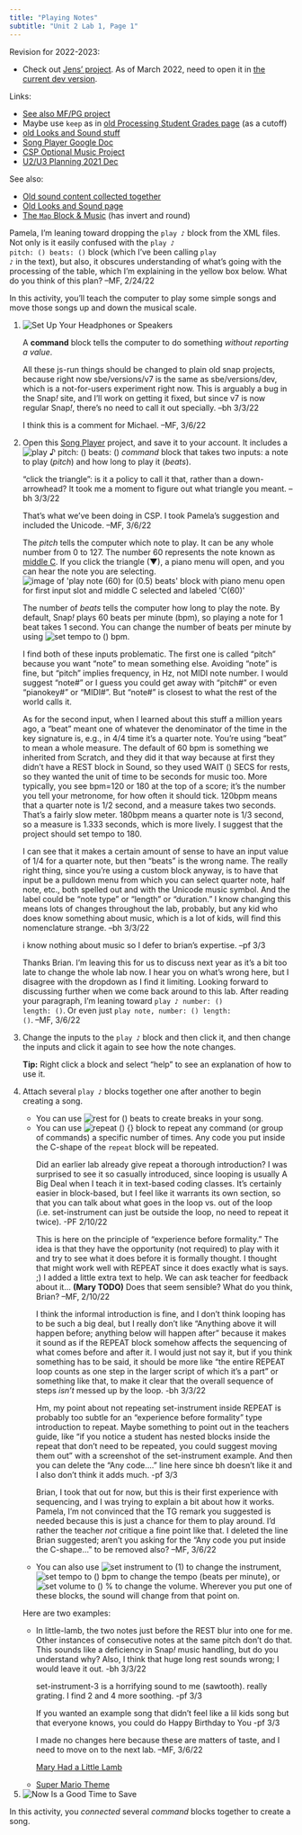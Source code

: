 ```yaml
---
title: "Playing Notes"
subtitle: "Unit 2 Lab 1, Page 1"
---
```


::: todo
Revision for 2022-2023:

<ul>

<li>Check out <a class="js-run snap-project" href="/prog/U2/lab01/new/musical-improvisation-from-Jens.xml" target="_blank">Jens' project</a>. As of March 2022, need to open it in <a href="https://snap.berkeley.edu/versions/dev" target="_blank">the current dev version</a>.</li>

</ul>
:::

::: todo
Links:

<ul>

<li><a href="https://snap.berkeley.edu/versions/dev/snap.html#present:Username=mfries&ProjectName=Music%3A%20play-chord-block_PG_MF" target="_blank">See also MF/PG project</a></li>

<li>Maybe use <code>keep</code> as in <a href="/cur/programming/new-ideas/aprilpd/processing-student-grades.html" target="_blank">old Processing Student Grades page</a> (as a cutoff)</li>

<li><a href="/cur/programming/new-ideas/graphics/colors-sound.html" target="_blank">old Looks and Sound stuff</a></li>

<li><a href="https://docs.google.com/document/d/1ZGj6uApQUyQw3HByk-8tYOU-VPTwduLLbTMhW8LJrXw/edit#" title="Song Player Google Doc" target="_blank">Song Player Google Doc</a></li>

<li><a href="https://localhost/cur/programming/3-lists/optional-projects/4-music-project.html?topic=nyc_bjc%2F3-lists.topic&course=bjc4nyc.html&novideo&noassignment" title="CSP Optional Music Project" target="_blank">CSP Optional Music Project</a></li>

<li><a href="https://docs.google.com/document/d/1VZXWE0abTa6ndwKnCdQIszTmuPEuEJXn6nUHJrL1DCM/edit" title="U2/U3 Planning 2021 Dec" target="_blank">U2/U3 Planning 2021 Dec</a></li>

</ul>

See also:

<ul>

<li><a href="/cur/programming/3-lists/optional-projects/old/music-project-old.html?topic=nyc_bjc%2F3-lists.topic&course=bjc4nyc.html&novideo&noassignment">Old sound content collected together</a></li>

<li><a href="/cur/programming/new-ideas/graphics/colors-sound.html">Old Looks and Sound page</a></li>

<li><a href="/cur/programming/2-complexity/old/new/map-music.html">The <code>Map</code> Block & Music</a> (has invert and round)</li>

</ul>
:::

::: todo
Pamela, I'm leaning toward dropping the <code>play ♪</code> block from the XML files. Not only is it easily confused with the <code>play ♪ pitch: () beats: ()</code> block (which I've been calling <code>play ♪</code> in the text), but also, it obscures understanding of what's going with the processing of the table, which I'm explaining in the yellow box below. What do you think of this plan? --MF, 2/24/22
:::

::: learn
In this activity, you'll teach the computer to play some simple songs and move those songs up and down the musical scale.
:::

::: forYouToDo
<ol>

<li><img src="/img/icons/headphones.png" title="Set Up Your Headphones or Speakers" alt="Set Up Your Headphones or Speakers" class="inline"/></li>

::: vocabBig
<p>A <strong>command</strong> block tells the computer to do something <em>without reporting a value</em>.</p>
:::

::: todo
All these js-run things should be changed to plain old snap projects, because right now sbe/versions/v7 is the same as sbe/versions/dev, which is a not-for-users experiment right now. This is arguably a bug in the Snap<i>!</i> site, and I'll work on getting it fixed, but since v7 is now regular Snap<i>!</i>, there's no need to call it out specially. --bh 3/3/22

<p>I think this is a comment for Michael. --MF, 3/6/22</p>
:::

<li>Open this <a class="js-run snap-project" href="/prog/U2/lab01/song-player.xml" title="Song Player - Snap! project" target="_blank">Song Player</a> project, and save it to your account. It includes a <img src="/img/U2/lab01/play-emoji-note.png" title="play ♪ pitch: () beats: ()" alt="play ♪ pitch: () beats: ()" class="inline nopadtb"/> <em>command</em> block that takes two inputs: a note to play (<var>pitch</var>) and how long to play it (<var>beats</var>).</li>

::: {.endnote style="clear: right;"}
::: comment
"click the triangle": is it a policy to call it that, rather than a down-arrowhead? It took me a moment to figure out what triangle you meant. --bh 3/3/22

<p>That's what we've been doing in CSP. I took Pamela's suggestion and included the Unicode. --MF, 3/6/22</p>
:::

<p>The <var>pitch</var> tells the computer which note to play. It can be any whole number from 0 to 127. The number 60 represents the note known as <a href="https://simple.wikipedia.org/wiki/Middle_C" title="middle C" target="_blank">middle C</a>. If you click the triangle (▼), a piano menu will open, and you can hear the note you are selecting.<br /> <img src="/img/U2/lab01/play-emoji-note-piano-menu.png" title="image of &apos;play note (60) for (0.5) beats&apos; block with piano menu open for first input slot and middle C selected and labeled &apos;C(60)&apos;" alt="image of &apos;play note (60) for (0.5) beats&apos; block with piano menu open for first input slot and middle C selected and labeled &apos;C(60)&apos;" class="indent"/></p>

<p>The number of <var>beats</var> tells the computer how long to play the note. By default, Snap<em>!</em> plays 60 beats per minute (bpm), so playing a note for 1 beat takes 1 second. You can change the number of beats per minute by using <img src="/img/blocks/set-tempo.png" title="set tempo to () bpm" alt="set tempo to () bpm" class="inline nopadtb"/>.</p>
:::

::: todo
<p>I find both of these inputs problematic. The first one is called "pitch" because you want "note" to mean something else. Avoiding "note" is fine, but "pitch" implies frequency, in Hz, not MIDI note number. I would suggest "note#" or I guess you could get away with "pitch#" or even "pianokey#" or "MIDI#". But "note#" is closest to what the rest of the world calls it.</p>

<p>As for the second input, when I learned about this stuff a million years ago, a "beat" meant one of whatever the denominator of the time in the key signature is, e.g., in 4/4 time it's a quarter note. You're using "beat" to mean a whole measure. The default of 60 bpm is something we inherited from Scratch, and they did it that way because at first they didn't have a REST block in Sound, so they used WAIT () SECS for rests, so they wanted the unit of time to be seconds for music too. More typically, you see bpm=120 or 180 at the top of a score; it's the number you tell your metronome, for how often it should tick. 120bpm means that a quarter note is 1/2 second, and a measure takes two seconds. That's a fairly slow meter. 180bpm means a quarter note is 1/3 second, so a measure is 1.333 seconds, which is more lively. I suggest that the project should set tempo to 180.</p>

<p>I can see that it makes a certain amount of sense to have an input value of 1/4 for a quarter note, but then "beats" is the wrong name. The really right thing, since you're using a custom block anyway, is to have that input be a pulldown menu from which you can select quarter note, half note, etc., both spelled out and with the Unicode music symbol. And the label could be "note type" or "length" or "duration." I know changing this means lots of changes throughout the lab, probably, but any kid who does know something about music, which is a lot of kids, will find this nomenclature strange. --bh 3/3/22</p>

i know nothing about music so I defer to brian's expertise. --pf 3/3

<p>Thanks Brian. I'm leaving this for us to discuss next year as it's a bit too late to change the whole lab now. I hear you on what's wrong here, but I disagree with the dropdown as I find it limiting. Looking forward to discussing further when we come back around to this lab. After reading your paragraph, I'm leaning toward <code>play ♪ number: () length: ()</code>. Or even just <code>play note, number: () length: ()</code>. --MF, 3/6/22</p>
:::

<li>Change the inputs to the <code>play ♪</code> block and then click it, and then change the inputs and click it again to see how the note changes.</li>

::: sidenote
<strong>Tip:</strong> Right click a block and select "help" to see an explanation of how to use it.
:::

<li>

Attach several <code>play ♪</code> blocks together one after another to begin creating a song.

<ul>

<li>You can use <img src="/img/blocks/rest.png" title="rest for () beats" alt="rest for () beats" class="inline nopadtb"/> to create breaks in your song.</li>

<li>You can use <img src="/img/blocks/repeat.png" title="repeat () {}" alt="repeat () {}" class="inline nopadtb"/> block to repeat any command (or group of commands) a specific number of times. Any code you put inside the C-shape of the <code>repeat</code> block will be repeated.</li>

::: todo
Did an earlier lab already give repeat a thorough introduction? I was surprised to see it so casually introduced, since looping is usually A Big Deal when I teach it in text-based coding classes. It's certainly easier in block-based, but I feel like it warrants its own section, so that you can talk about what goes in the loop vs. out of the loop (i.e. set-instrument can just be outside the loop, no need to repeat it twice). -PF 2/10/22

<p>This is here on the principle of "experience before formality." The idea is that they have the opportunity (not required) to play with it and try to see what it does before it is formally thought. I thought that might work well with REPEAT since it does exactly what is says. ;) I added a little extra text to help. We can ask teacher for feedback about it... <strong>(Mary TODO)</strong> Does that seem sensible? What do you think, Brian? --MF, 2/10/22</p>

<p>I think the informal introduction is fine, and I don't think looping has to be such a big deal, but I really don't like "Anything above it will happen before; anything below will happen after" because it makes it sound as if the REPEAT block somehow affects the sequencing of what comes before and after it. I would just not say it, but if you think something has to be said, it should be more like "the entire REPEAT loop counts as one step in the larger script of which it's a part" or something like that, to make it clear that the overall sequence of steps <i>isn't</i> messed up by the loop. -bh 3/3/22</p>

<p>Hm, my point about not repeating set-instrument inside REPEAT is probably too subtle for an "experience before formality" type introduction to repeat. Maybe something to point out in the teachers guide, like "if you notice a student has nested blocks inside the repeat that don't need to be repeated, you could suggest moving them out" with a screenshot of the set-instrument example. And then you can delete the "Any code...." line here since bh doesn't like it and I also don't think it adds much. -pf 3/3</p>

<p>Brian, I took that out for now, but this is their first experience with sequencing, and I was trying to explain a bit about how it works. Pamela, I'm not convinced that the TG remark you suggested is needed because this is just a chance for them to play around. I'd rather the teacher <em>not</em> critique a fine point like that. I deleted the line Brian suggested; aren't you asking for the "Any code you put inside the C-shape..." to be removed also? --MF, 3/6/22</p>
:::

<li>You can also use <img src="/img/blocks/set-instrument-to.png" title="set instrument to (1)" alt="set instrument to (1)" class="inline nopadtb"/> to change the instrument, <img src="/img/blocks/set-tempo.png" title="set tempo to () bpm" alt="set tempo to () bpm" class="inline nopadtb"/> to change the tempo (beats per minute), or <img src="/img/blocks/set-volume-to-100.png" title="set volume to () %" alt="set volume to () %" class="inline nopadtb"/> to change the volume. Wherever you put one of these blocks, the sound will change from that point on.</li>

</ul>

::: endnote
Here are two examples:

<ul>

<li>

::: todo
<p>In little-lamb, the two notes just before the REST blur into one for me. Other instances of consecutive notes at the same pitch don't do that. This sounds like a deficiency in Snap<i>!</i> music handling, but do you understand why? Also, I think that huge long rest sounds wrong; I would leave it out. -bh 3/3/22</p>

<p>set-instrument-3 is a horrifying sound to me (sawtooth). really grating. I find 2 and 4 more soothing. -pf 3/3</p>

<p>If you wanted an example song that didn't feel like a lil kids song but that everyone knows, you could do Happy Birthday to You -pf 3/3</p>

<p>I made no changes here because these are matters of taste, and I need to move on to the next lab. --MF, 3/6/22</p>
:::

<a class="js-run snap-project" href="/prog/U2/lab01/sample-song-player-mary-lamb.xml" title="Sample Song Player: Mary Had a Little Lamb - Snap! project" target="_blank">Mary Had a Little Lamb</a>

</li>

<li><a class="js-run snap-project" href="/prog/U2/lab01/sample-song-player-mario.xml" title="Sample Song Player: Super Mario Theme - Snap! project" target="_blank">Super Mario Theme</a></li>

</ul>
:::

</li>

<li><img src="/img/icons/save-now.png" title="Now Is a Good Time to Save" alt="Now Is a Good Time to Save" class="inline"/></li>

</ol>
:::

::: learn
In this activity, you <em>connected</em> several <em>command</em> blocks together to create a song.
:::
